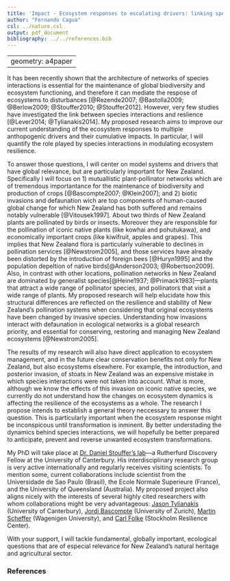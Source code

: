 ```yaml
---
title: 'Impact - Ecosystem responses to escalating drivers: linking species interactions and resilience'
author: "Fernando Cagua"
csl: ../nature.csl
output: pdf_document
bibliography: ../../references.bib
---
```


---
geometry: a4paper
---

It has been recently shown that the architecture of networks of species interactions is essential for the maintenance of global biodiversity and ecosystem functioning, and therefore it can mediate the respose of ecosystems to disturbances [@Rezende2007; @Bastolla2009; @Berlow2009; @Stouffer2010; @Stouffer2012]. 
However, very few studies have investigated the link between species interactions and reslience [@Lever2014; @Tylianakis2014]. 
My proposed research aims to improve our current understanding of the ecosystem responses to multiple anthopogenic drivers and their cumulative impacts. 
In particular, I will quantify the role played by species interactions in modulating ecosystem resilience.

To answer those questions, I will center on model systems and drivers that have global relevance, but are particularly important for New Zealand. 
Specifically I will focus on 1) mutuallistic plant-pollinator networks which are of tremendous importantance for the maintenance of biodiversity and production of crops [@Bascompte2007; @Klein2007]; and 2) biotic invasions and defaunation wich are top components of human-caused global change for which New Zealand has both suffered and remains notably vulnerable [@Vitousek1997]. 
About two thirds of New Zealand plants are pollinated by birds or insects. 
Moreover they are responsible for the pollination of iconic native plants (like kowhai and pohutukawa), and economically important crops (like kiwifruit, apples and grapes). 
This implies that New Zealand flora is particularly vulnerable to declines in pollination services [@Newstrom2005], and those services have already been distorted by the introduction of foreign bees [@Huryn1995] and the population depeltion of native birds[@Anderson2003; @Robertson2009].
Also, in contrast with other locations, pollination networks in New Zealand are dominated by generalist species[@Heine1937; @Primack1983]---plants that attract a wide range of pollinator species, and pollinators that visit a wide range of plants. 
My proposed research will help elucidate how this structural differences are reflected on the resilience and stability of New Zealand's pollination systems when considering that original ecosystems have been changed by invasive species.
Understanding how invasions interact with defaunation in ecological networks is a global research priority, and essential for conserving, restoring and managing New Zealand ecosystems [@Newstrom2005]. 

The results of my research will also have direct application to ecosystem management, and in the future clear conservation benefits not only for New Zealand, but also ecosystems elsewhere. 
For example, the introduction, and posterior invasion, of stoats in New Zealand was an expensive mistake in which species interactions were not taken into account. 
What is more, although we know the effects of this invasion on iconic native species, we currently do not understand how the changes on ecosystem dynamics is affecting the resilience of the ecosystems as a whole.
The research I propose intends to establish a general theory neccessary to answer this question. 
This is particularly important when the ecosystem response might be inconspicous until transformation is inminent.
By better understading the dynamics behind species interactions, we will hopefully be better prepared to anticipate, prevent and reverse unwanted ecosystem transformations.

My PhD will take place at [Dr. Daniel Stouffer's lab](http://www.stoufferlab.org/)---a Rutherfurd Discovery Fellow at the University of Canterbury. 
His interdisciplinary research group is very active internationally and regularly receives visiting scientists. 
To mention some, current collaborations include scientist from the Universidade de Sao Paulo (Brasil), the Ecole Normale Superieure (France), and the University of Queensland (Australia). 
My proposed project also aligns nicely with the interests of several highly cited researchers with whom collaborations might be very advantageous: [Jason Tylianakis](http://www.tylianakislab.org/) (University of Canterbury), [Jordi Bascompte](http://www.bascompte.net/) (University of Zurich), [Martin Scheffer](http://www.sparcs-center.org/) (Wagenigen University), and [Carl Folke](http://www.stockholmresilience.org/21/contact/staff/1-15-2008-folke.html) (Stockholm Resilience Center). 

With your support, I will tackle fundamental, globally important, ecological questions that are of especial relevance for New Zealand's natural heritage and agricultural sector. 

### References
